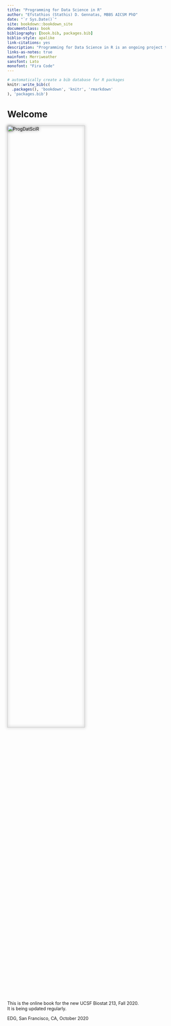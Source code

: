 ```yaml
--- 
title: "Programming for Data Science in R"
author: "Efstathios (Stathis) D. Gennatas, MBBS AICSM PhD"
date: "`r Sys.Date()`"
site: bookdown::bookdown_site
documentclass: book
bibliography: [book.bib, packages.bib]
biblio-style: apalike
link-citations: yes
description: "Programming for Data Science in R is an ongoing project to build an online resource for (Bio)statisticians / Epidemiologists / (Health) Data Scientists"
links-as-notes: true
mainfont: Merriweather
sansfont: Lato
monofont: "Fira Code"
---
```


```r
# automatically create a bib database for R packages
knitr::write_bib(c(
  .packages(), 'bookdown', 'knitr', 'rmarkdown'
), 'packages.bib')
```

# Welcome {-}
<div style="filter: drop-shadow(0 0 .3rem #333);">
<img src="./PDSR_cover.jpg" alt="ProgDatSciR" style="width:70%"/>
</div>
<br/><br/>
This is the online book for the new UCSF Biostat 213, Fall 2020.  
It is being updated regularly.  

EDG, San Francisco, CA, October 2020
